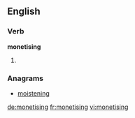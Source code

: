 ==English==

===Verb===
'''monetising'''

# {{present participle of|[[monetise]]}}

===Anagrams===
* [[moistening#English|moistening]]

[[de:monetising]]
[[fr:monetising]]
[[vi:monetising]]